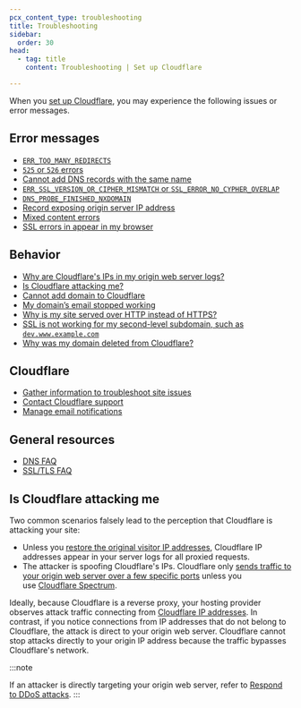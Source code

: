 ```yaml
---
pcx_content_type: troubleshooting
title: Troubleshooting
sidebar:
  order: 30
head:
  - tag: title
    content: Troubleshooting | Set up Cloudflare

---
```


When you [set up Cloudflare](/fundamentals/account/), you may experience the following issues or error messages.

## Error messages

* [`ERR_TOO_MANY_REDIRECTS`](/ssl/troubleshooting/too-many-redirects/)
* [`525` or `526` errors](/ssl/troubleshooting/too-many-redirects/)
* [Cannot add DNS records with the same name](/dns/manage-dns-records/troubleshooting/records-with-same-name/)
* [`ERR_SSL_VERSION_OR_CIPHER_MISMATCH` or `SSL_ERROR_NO_CYPHER_OVERLAP`](/ssl/troubleshooting/version-cipher-mismatch/)
* [`DNS_PROBE_FINISHED_NXDOMAIN`](/dns/troubleshooting/dns-probe-finished-nxdomain/)
* [Record exposing origin server IP address](/dns/manage-dns-records/troubleshooting/exposed-ip-address/)
* [Mixed content errors](/ssl/troubleshooting/mixed-content-errors/)
* [SSL errors in appear in my browser](/ssl/troubleshooting/general-ssl-errors/)

## Behavior

* [Why are Cloudflare's IPs in my origin web server logs?](/support/troubleshooting/restoring-visitor-ips/restoring-original-visitor-ips/)
* [Is Cloudflare attacking me?](#is-cloudflare-attacking-me)
* [Cannot add domain to Cloudflare](/dns/zone-setups/troubleshooting/cannot-add-domain/)
* [My domain’s email stopped working](/dns/troubleshooting/email-issues/)
* [Why is my site served over HTTP instead of HTTPS?](/ssl/edge-certificates/encrypt-visitor-traffic/)
* [SSL is not working for my second-level subdomain, such as `dev.www.example.com`](/ssl/troubleshooting/general-ssl-errors/#only-some-of-your-subdomains-return-ssl-errors)
* [Why was my domain deleted from Cloudflare?](/dns/zone-setups/troubleshooting/domain-deleted/)

## Cloudflare

* [Gather information to troubleshoot site issues](/support/troubleshooting/general-troubleshooting/gathering-information-for-troubleshooting-sites/)
* [Contact Cloudflare support](/support/contacting-cloudflare-support/)
* [Manage email notifications](/fundamentals/user-profiles/customize-account/#notifications)

## General resources

* [DNS FAQ](/dns/troubleshooting/faq/)
* [SSL/TLS FAQ](/ssl/troubleshooting/faq/)

## Is Cloudflare attacking me

Two common scenarios falsely lead to the perception that Cloudflare is attacking your site:

* Unless you [restore the original visitor IP addresses](/support/troubleshooting/restoring-visitor-ips/restoring-original-visitor-ips/), Cloudflare IP addresses appear in your server logs for all proxied requests.
* The attacker is spoofing Cloudflare's IPs. Cloudflare only [sends traffic to your origin web server over a few specific ports](/fundamentals/reference/network-ports/) unless you use [Cloudflare Spectrum](/spectrum/).

Ideally, because Cloudflare is a reverse proxy, your hosting provider observes attack traffic connecting from [Cloudflare IP addresses](https://www.cloudflare.com/ips/). In contrast, if you notice connections from IP addresses that do not belong to Cloudflare, the attack is direct to your origin web server. Cloudflare cannot stop attacks directly to your origin IP address because the traffic bypasses Cloudflare's network.

:::note

If an attacker is directly targeting your origin web server, refer to [Respond to DDoS attacks](/ddos-protection/best-practices/respond-to-ddos-attacks/).
:::
